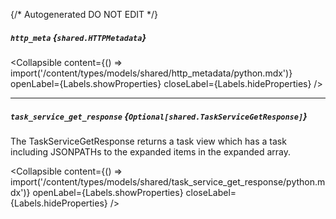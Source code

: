 {/* Autogenerated DO NOT EDIT  */}

##### `http_meta` *{`shared.HTTPMetadata`}*

<Collapsible content={() => import('/content/types/models/shared/http_metadata/python.mdx')} openLabel={Labels.showProperties} closeLabel={Labels.hideProperties} />


---
##### `task_service_get_response` *{`Optional[shared.TaskServiceGetResponse]`}*
The TaskServiceGetResponse returns a task view which has a task including JSONPATHs to the expanded items in the expanded array.

<Collapsible content={() => import('/content/types/models/shared/task_service_get_response/python.mdx')} openLabel={Labels.showProperties} closeLabel={Labels.hideProperties} />



